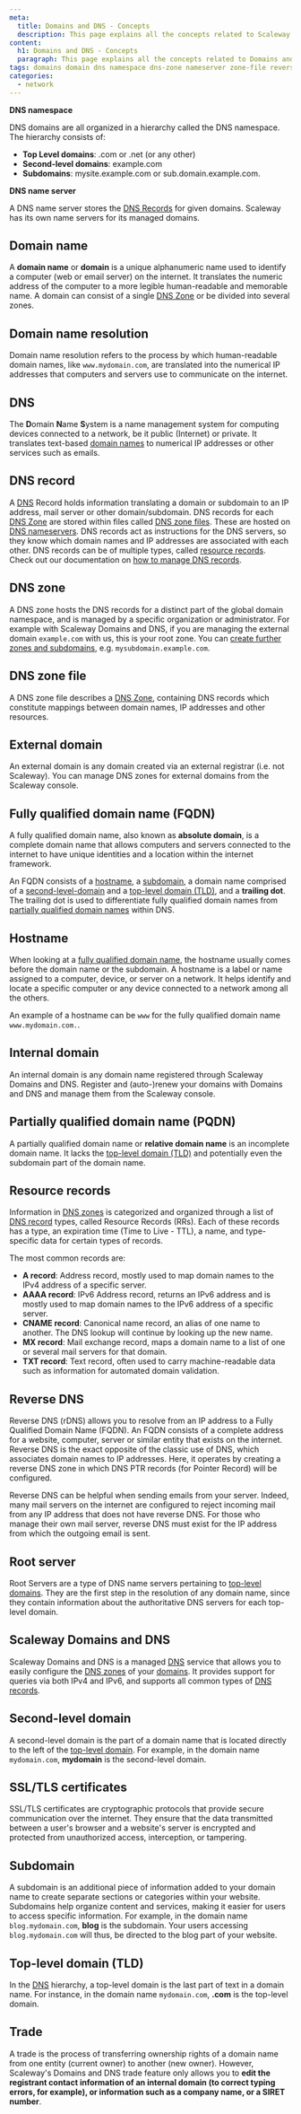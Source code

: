 ```yaml
---
meta:
  title: Domains and DNS - Concepts
  description: This page explains all the concepts related to Scaleway's Domains and DNS service
content:
  h1: Domains and DNS - Concepts
  paragraph: This page explains all the concepts related to Domains and DNS
tags: domains domain dns namespace dns-zone nameserver zone-file reverse-dns root-server
categories:
  - network
---
```


**DNS namespace**

DNS domains are all organized in a hierarchy called the DNS namespace. The hierarchy consists of:

* **Top Level domains**: .com or .net (or any other)
* **Second-level domains**: example.com
* **Subdomains**: mysite.example.com or sub.domain.example.com.

<Lightbox src="scaleway-domain-namespace.webp" alt="" />

**DNS name server**

A DNS name server stores the [DNS Records](#dns-record) for given domains. Scaleway has its own name servers for its managed domains.

<Lightbox src="scaleway-dns-nameserver.webp" alt="" />

## Domain name

A **domain name** or **domain** is a unique alphanumeric name used to identify a computer (web or email server) on the internet. It translates the numeric address of the computer to a more legible human-readable and memorable name. A domain can consist of a single [DNS Zone](#dns-zone) or be divided into several zones.

## Domain name resolution

Domain name resolution refers to the process by which human-readable domain names, like `www.mydomain.com`, are translated into the numerical IP addresses that computers and servers use to communicate on the internet.

## DNS

The **D**omain **N**ame **S**ystem is a name management system for computing devices connected to a network, be it public (Internet) or private. It translates text-based [domain names](#domain-name) to numerical IP addresses or other services such as emails.

## DNS record

A [DNS](#dns) Record holds information translating a domain or subdomain to an IP address, mail server or other domain/subdomain. DNS records for each [DNS Zone](#dns-zone) are stored within files called [DNS zone files](#dns-zone-file). These are hosted on [DNS nameservers](#dns-name-server). DNS records act as instructions for the DNS servers, so they know which domain names and IP addresses are associated with each other. DNS records can be of multiple types, called [resource records](#resource-records). Check out our documentation on [how to manage DNS records](/network/domains-and-dns/how-to/manage-dns-records/).

## DNS zone

A DNS zone hosts the DNS records for a distinct part of the global domain namespace, and is managed by a specific organization or administrator. For example with Scaleway Domains and DNS, if you are managing the external domain `example.com` with us, this is your root zone. You can [create further zones and subdomains](/network/domains-and-dns/how-to/configure-dns-zones/), e.g. `mysubdomain.example.com`.

## DNS zone file

A DNS zone file describes a [DNS Zone](#dns-zone), containing DNS records which constitute mappings between domain names, IP addresses and other resources.

## External domain

An external domain is any domain created via an external registrar (i.e. not Scaleway). You can manage DNS zones for external domains from the Scaleway console.

## Fully qualified domain name (FQDN)

A fully qualified domain name, also known as **absolute domain**, is a complete domain name that allows computers and servers connected to the internet to have unique identities and a location within the internet framework.

An FQDN consists of a [hostname](#hostname), a [subdomain](#subdomain), a domain name comprised of a [second-level-domain](#second-level-domain) and a [top-level domain (TLD)](#top-level-domain-(tld)), and a **trailing dot**. The trailing dot is used to differentiate fully qualified domain names from [partially qualified domain names](#partially-qualified-domain-name-(pqdn)) within DNS.

<Lightbox src="scaleway-fqdn.webp" alt="" />

## Hostname
 
When looking at a [fully qualified domain name](#fully-qualified-domain-name-(fqdn)), the hostname usually comes before the domain name or the subdomain. A hostname is a label or name assigned to a computer, device, or server on a network. It helps identify and locate a specific computer or any device connected to a network among all the others.

An example of a hostname can be `www` for the fully qualified domain name `www.mydomain.com.`.

## Internal domain

An internal domain is any domain name registered through Scaleway Domains and DNS. Register and (auto-)renew your domains with Domains and DNS and manage them from the Scaleway console.

## Partially qualified domain name (PQDN)

A partially qualified domain name or **relative domain name** is an incomplete domain name. It lacks the [top-level domain (TLD)](#top-level-domain-(tld)) and potentially even the subdomain part of the domain name.

## Resource records

Information in [DNS zones](#dns-zone) is categorized and organized through a list of [DNS record](#dns-record) types, called Resource Records (RRs). Each of these records has a type, an expiration time (Time to Live - TTL), a name, and type-specific data for certain types of records.

The most common records are:

* **A record**: Address record, mostly used to map domain names to the IPv4 address of a specific server.
* **AAAA record**: IPv6 Address record, returns an IPv6 address and is mostly used to map domain names to the IPv6 address of a specific server.
* **CNAME record**: Canonical name record, an alias of one name to another. The DNS lookup will continue by looking up the new name.
* **MX record**: Mail exchange record, maps a domain name to a list of one or several mail servers for that domain.
* **TXT record**: Text record, often used to carry machine-readable data such as information for automated domain validation.

## Reverse DNS

Reverse DNS (rDNS) allows you to resolve from an IP address to a Fully Qualified Domain Name (FQDN). An FQDN consists of a complete address for a website, computer, server or similar entity that exists on the internet. Reverse DNS is the exact opposite of the classic use of DNS, which associates domain names to IP addresses. Here, it operates by creating a reverse DNS zone in which DNS PTR records (for Pointer Record) will be configured.

Reverse DNS can be helpful when sending emails from your server. Indeed, many mail servers on the internet are configured to reject incoming mail from any IP address that does not have reverse DNS. For those who manage their own mail server, reverse DNS must exist for the IP address from which the outgoing email is sent.

## Root server

Root Servers are a type of DNS name servers pertaining to [top-level domains](#top-level-domain-(tld)). They are the first step in the resolution of any domain name, since they contain information about the authoritative DNS servers for each top-level domain.

## Scaleway Domains and DNS

Scaleway Domains and DNS is a managed [DNS](#dns) service that allows you to easily configure the [DNS zones](#dns-zone) of your [domains](#domain-name). It provides support for queries via both IPv4 and IPv6, and supports all common types of [DNS records](#dns-record).

## Second-level domain

A second-level domain is the part of a domain name that is located directly to the left of the [top-level domain](#top-level-domain-(tld)). For example, in the domain name `mydomain.com`, **mydomain** is the second-level domain.

## SSL/TLS certificates

SSL/TLS certificates are cryptographic protocols that provide secure communication over the internet. They ensure that the data transmitted between a user's browser and a website's server is encrypted and protected from unauthorized access, interception, or tampering.

## Subdomain

A subdomain is an additional piece of information added to your domain name to create separate sections or categories within your website. Subdomains help organize content and services, making it easier for users to access specific information. For example, in the domain name `blog.mydomain.com`, **blog** is the subdomain. Your users accessing `blog.mydomain.com` will thus, be directed to the blog part of your website.

## Top-level domain (TLD)

In the [DNS](#dns) hierarchy, a top-level domain is the last part of text in a domain name. For instance, in the domain name `mydomain.com`, **.com** is the top-level domain.

## Trade

A trade is the process of transferring ownership rights of a domain name from one entity (current owner) to another (new owner).
However, Scaleway's Domains and DNS trade feature only allows you to **edit the registrant contact information of an internal domain (to correct typing errors, for example), or information such as a company name, or a SIRET number**.